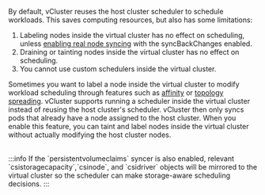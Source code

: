 By default, vCluster reuses the host cluster scheduler to schedule workloads. This saves computing resources, but also has some limitations:

1. Labeling nodes inside the virtual cluster has no effect on scheduling, unless [enabling real node syncing](/vcluster-yaml/sync/from-host/nodes) with the syncBackChanges enabled.
2. Draining or tainting nodes inside the virtual cluster has no effect on scheduling.
3. You cannot use custom schedulers inside the virtual cluster.

Sometimes you want to label a node inside the virtual cluster to modify workload scheduling through features such as [affinity](https://kubernetes.io/docs/concepts/scheduling-eviction/assign-pod-node/#affinity-and-anti-affinity) or [topology spreading](https://kubernetes.io/docs/concepts/workloads/pods/pod-topology-spread-constraints/). vCluster supports running a scheduler inside the virtual cluster instead of reusing the host cluster's scheduler. vCluster then only syncs pods that already have a node assigned to the host cluster. When you enable this feature, you can taint and label nodes inside the virtual cluster without actually modifying the host cluster nodes.

<br/>
:::info
If the `persistentvolumeclaims` syncer is also enabled, relevant `csistoragecapacity`,`csinode`, and `csidriver` objects will be mirrored to the virtual cluster so the scheduler can make storage-aware scheduling decisions.
:::